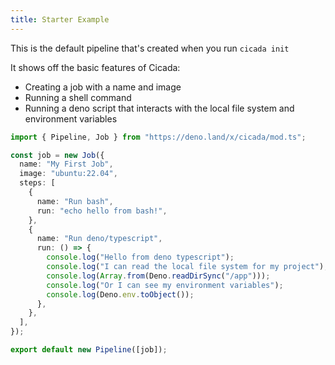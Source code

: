 ```yaml
---
title: Starter Example
---
```


This is the default pipeline that's created when you run `cicada init`

It shows off the basic features of Cicada:

- Creating a job with a name and image
- Running a shell command
- Running a deno script that interacts with the local file system and environment variables

```typescript
import { Pipeline, Job } from "https://deno.land/x/cicada/mod.ts";

const job = new Job({
  name: "My First Job",
  image: "ubuntu:22.04",
  steps: [
    {
      name: "Run bash",
      run: "echo hello from bash!",
    },
    {
      name: "Run deno/typescript",
      run: () => {
        console.log("Hello from deno typescript");
        console.log("I can read the local file system for my project");
        console.log(Array.from(Deno.readDirSync("/app")));
        console.log("Or I can see my environment variables");
        console.log(Deno.env.toObject());
      },
    },
  ],
});

export default new Pipeline([job]);
```
